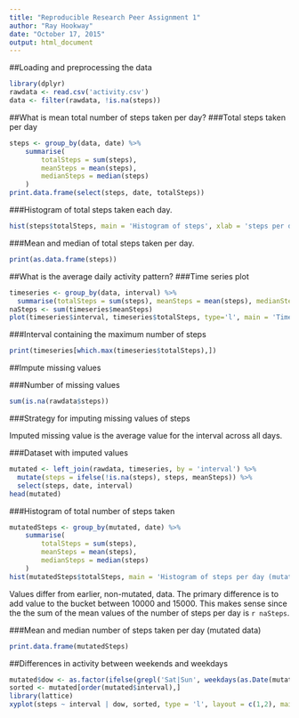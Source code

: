 ```yaml
---
title: "Reproducible Research Peer Assignment 1"
author: "Ray Hookway"
date: "October 17, 2015"
output: html_document
---
```


##Loading and preprocessing the data

```r
library(dplyr)
rawdata <- read.csv('activity.csv')
data <- filter(rawdata, !is.na(steps))
```

##What is mean total number of steps taken per day?
###Total steps taken per day

```r
steps <- group_by(data, date) %>%
    summarise(
        totalSteps = sum(steps),
        meanSteps = mean(steps),
        medianSteps = median(steps)
    )
print.data.frame(select(steps, date, totalSteps))
```

###Histogram of total steps taken each day.

```r
hist(steps$totalSteps, main = 'Histogram of steps', xlab = 'steps per day')
```

###Mean and median of total steps taken per day.

```r
print(as.data.frame(steps))
```

##What is the average daily activity pattern?
###Time series plot

```r
timeseries <- group_by(data, interval) %>% 
  summarise(totalSteps = sum(steps), meanSteps = mean(steps), medianSteps = median(steps))
naSteps <- sum(timeseries$meanSteps)
plot(timeseries$interval, timeseries$totalSteps, type='l', main = 'Time series', xlab = 'interval', ylab = 'steps')
```

###Interval containing the maximum number of steps

```r
print(timeseries[which.max(timeseries$totalSteps),])
```

##Impute missing values

###Number of missing values

```r
sum(is.na(rawdata$steps))
```

###Strategy for imputing missing values of steps

Imputed missing value is the average value for the interval across all days.

###Dataset with imputed values

```r
mutated <- left_join(rawdata, timeseries, by = 'interval') %>%
  mutate(steps = ifelse(!is.na(steps), steps, meanSteps)) %>%
  select(steps, date, interval)
head(mutated)
```

###Histogram of total number of steps taken

```r
mutatedSteps <- group_by(mutated, date) %>%
    summarise(
        totalSteps = sum(steps),
        meanSteps = mean(steps),
        medianSteps = median(steps)
    )
hist(mutatedSteps$totalSteps, main = 'Histogram of steps per day (mutated data)', xlab = 'steps per day')
```

Values differ from earlier, non-mutated, data. The primary difference is to add value to the bucket between 10000 and
15000. This makes sense since the the sum of the mean values of the number of steps per day is `r naSteps`.

###Mean and median number of steps taken per day (mutated data)

```r
print.data.frame(mutatedSteps)
```

##Differences in activity between weekends and weekdays

```r
mutated$dow <- as.factor(ifelse(grepl('Sat|Sun', weekdays(as.Date(mutated$date))), 'weekend', 'weekday'))
sorted <- mutated[order(mutated$interval),]
library(lattice)
xyplot(steps ~ interval | dow, sorted, type = 'l', layout = c(1,2), main = 'Steps per interval')
```
